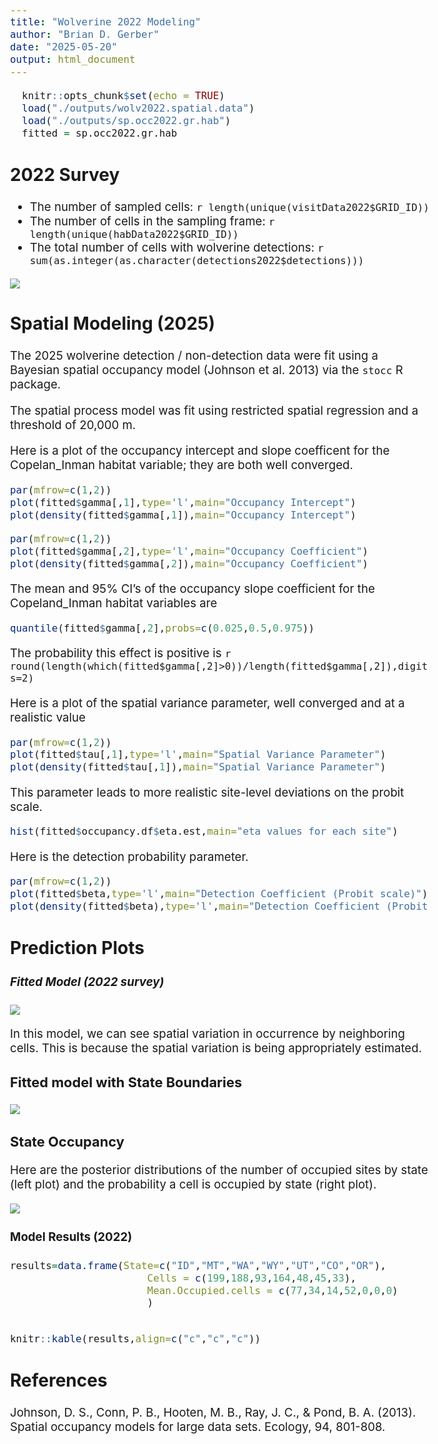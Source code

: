 ```yaml
---
title: "Wolverine 2022 Modeling"
author: "Brian D. Gerber"
date: "2025-05-20"
output: html_document
---
```


<style type="text/css">
.main-container {
  max-width: 1800px;
  margin-left: auto;
  margin-right: auto;
}
</style>

<style type="text/css">
  body{
  font-size: 14pt;
}
</style>



```r
  knitr::opts_chunk$set(echo = TRUE)
  load("./outputs/wolv2022.spatial.data")
  load("./outputs/sp.occ2022.gr.hab")
  fitted = sp.occ2022.gr.hab
```

## **2022 Survey**

- The number of sampled cells: `r length(unique(visitData2022$GRID_ID))`
- The number of cells in the sampling frame: `r length(unique(habData2022$GRID_ID))`
- The total number of cells with wolverine detections: `r sum(as.integer(as.character(detections2022$detections)))`

![](./plots/plot.locs.2022.states.png)

## **Spatial Modeling (2025)**

The 2025 wolverine detection / non-detection data were fit using a Bayesian spatial occupancy model (Johnson et al. 2013) via the `stocc` R package.

The spatial process model was fit using restricted spatial regression and a threshold of 20,000 m.


Here is a plot of the occupancy intercept and slope coefficent for the Copelan_Inman habitat variable; they are both well converged. 

```r
par(mfrow=c(1,2))
plot(fitted$gamma[,1],type='l',main="Occupancy Intercept")
plot(density(fitted$gamma[,1]),main="Occupancy Intercept")
```


```r
par(mfrow=c(1,2))
plot(fitted$gamma[,2],type='l',main="Occupancy Coefficient")
plot(density(fitted$gamma[,2]),main="Occupancy Coefficient")
```

The mean and 95% CI's of the occupancy slope coefficient for the Copeland_Inman habitat variables are

```r
quantile(fitted$gamma[,2],probs=c(0.025,0.5,0.975))
```

The probability this effect is positive is `r round(length(which(fitted$gamma[,2]>0))/length(fitted$gamma[,2]),digits=2)`


Here is a plot of the spatial variance parameter, well converged and at a realistic value

```r
par(mfrow=c(1,2))
plot(fitted$tau[,1],type='l',main="Spatial Variance Parameter")
plot(density(fitted$tau[,1]),main="Spatial Variance Parameter")
```

This parameter leads to more realistic site-level deviations on the probit scale.

```r
hist(fitted$occupancy.df$eta.est,main="eta values for each site")
```

Here is the detection probability parameter.

```r
par(mfrow=c(1,2))
plot(fitted$beta,type='l',main="Detection Coefficient (Probit scale)")
plot(density(fitted$beta),type='l',main="Detection Coefficient (Probit scale)")
```


## **Prediction Plots**

#### *Fitted Model (2022 survey)*

![](./plots/plot.wolverine.2022.png)

In this model, we can see spatial variation in occurrence by neighboring cells. This is because the spatial variation is being appropriately estimated. 

### Fitted model with State Boundaries

![](./plots/plot.wolverine.2022.state.det.png)

### State Occupancy

Here are the posterior distributions of the number of occupied sites by state (left plot) and the probability a cell is occupied by state (right plot).

![](./plots/plot.wolverine.2022.occupied.states.png)


#### **Model Results (2022)**

```r
results=data.frame(State=c("ID","MT","WA","WY","UT","CO","OR"),
                       Cells = c(199,188,93,164,48,45,33),
                       Mean.Occupied.cells = c(77,34,14,52,0,0,0)
                       )


knitr::kable(results,align=c("c","c","c"))
```




## References

Johnson, D. S., Conn, P. B., Hooten, M. B., Ray, J. C., \& Pond, B. A. (2013). Spatial occupancy models for large data sets. Ecology, 94, 801-808.
